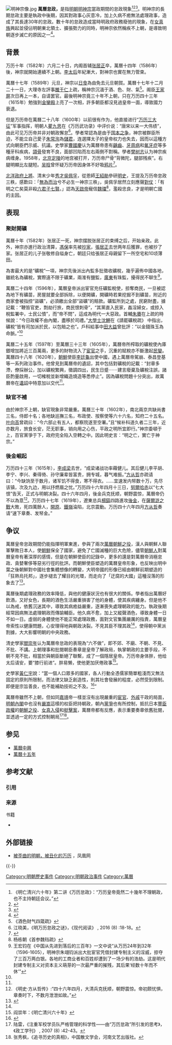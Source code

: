 [[File:明神宗像.jpg|thumb]]
'''萬曆怠政，'''是指[[明朝|明朝]][[明神宗|明神宗]]當政期間的怠政現象<ref>《明亡清兴六十年》第二讲《万历怠政》：“万历皇帝竟然二十幾年不理朝政，也不主持朝廷会议。”</ref><ref>{{cite book|author1=劉學銚|title=《歷代胡族王朝之民族政策》|date=2005|publisher=知書房|isbn=9867151011|pages=241-242}}</ref><ref>{{cite book|author1=陳捷先|title=《努爾哈齊寫真: 還原清朝奠基者努爾哈齊的歷史位置》|date=2003|publisher=遠流出版|isbn=9573248751|page=93}}</ref>。明神宗的長期怠政主要是執政中後期，因其對政事心灰意冷，加上久病不癒無法處理政事，造成了其長達30年的怠政。數十年的怠政造成當時明政府政務廢弛的現象，在[[女真族|女真族]]興起並侵佔明朝東北領土、擴張勢力的同時，明神宗依然稱疾不上朝，是導致明朝逐步滅亡的原因之一<ref name ="c01">{{Cite journal|title=从君臣矛盾看万历皇帝怠政的原因|author=张义勇|url=|journal=兰台世界|issue=|doi=|others=|year=2015|volume=|page=81|pmid=}}</ref>。

== 背景 == 
{{main|國本之爭}}
万历十年（1582年）六月二十日，内阁首辅[[张居正|张居正]]卒，萬曆十四年（1586年）後，神宗就開始連續不上朝。[[孝定皇太后|李太后]]年紀漸大，對神宗也實在無力管束。

萬曆十七年（1589年）元旦，神宗以[[日食|日食]]為由免去元旦朝賀。萬曆十七年十二月二十一日，大理寺左評事[[雒于仁|雒于仁]]上疏，稱神宗沉湎于酒、色、財、氣<ref>《酒色财气四箴疏》</ref>。阁臣[[王家屏|王家屏]]次日再上一本，自请罢官。最後明神宗竟三十年不上朝，只在万历四十三年（1615年）勉強到[[太和殿|金鑾殿]]上亮了一次相，許多朝臣都沒見過皇帝一面，導致國力衰退。

但是万历帝在萬曆二十八年（1600年）以前很有作为，他直接进行“[[万历三大征|万历三大征]]”军事指挥，明朝人[[瞿九思|瞿九思]]在《万历武功录》中评价说：“唐宋以来一大伟绩”，由此可见万历帝并非对朝政懈怠<ref>江晓美，《明万历怠政之谜》，《现代阅读》 , 2016 (8) :18-18。</ref>。學者常認為是由于[[国本之争|国本之争]]，神宗被群臣所迫，不能立自己愛子[[朱常洵|朱常洵]]為[[儲君|儲君]]，连選擇太子的皇帝权力也失去，因而以這種方式向朝臣們示威、抗議。史學家[[曹國慶|曹國慶]]认为萬曆帝患有[[齲齒|齲齒]]、[[牙周病|牙周病]]和[[氟牙症|氟牙症]]等多種牙科疾病，[[頜骨|頜骨]]發育不良，面部凹陷而左右兩側不對稱。學者[[樊树志|樊树志]]认为神宗疾病缠身。1958年，[[北京市|北京]][[明定陵|定陵]]的地宫被打开，万历帝尸骨“背微陀，腿部残疾”。右腿明顯比左腿短。[[吴晗|吴晗]]曾怀疑万历帝因身体不好吸[[鸦片|鸦片]]<ref>{{Cite web |url=http://www.confucianism.com.cn/html/A00030016/7029496.html |title=万历罪状之九：“消极怠政”(2) |access-date=2013-05-19 |archive-url=https://web.archive.org/web/20151124130337/http://www.confucianism.com.cn/html/A00030016/7029496.html |archive-date=2015-11-24 |dead-url=yes }}</ref>。

[[北洋政府|北洋政府]][[上將|上將]]、清末少年[[秀才|秀才]][[吳佩孚|吳佩孚]]，從恩師[[王紹勛|王紹勛]]參研[[明史|明史]]，王提及万历帝怠政三秩，感歎曰：「[[無為而治|無為而治]]兮不必生一神宗三秩」，吳佩孚居然立刻應聲[[對仗|對仗]]：「有明之亡矣莫非殺[[東林六君子|六君子]][[東林七賢|七賢]]。」認為[[明熹宗|天啟帝]]寵信[[魏璫|魏璫]]<ref>杨栋朝《首参魏珰疏》</ref>，濫殺忠良，才是明朝亡國的主因。

== 表现 ==
=== 聚財開礦 ===
{{main|礦稅之弊}}
萬曆十年（1582年）张居正一死，神宗摆脱张居正的束缚之后，开始亲政。此外，神宗亦進行政治清算，[[馮保|馮保]]率先被[[抄家|抄家]]，[[張居正|張居正]]去世两年后獲罪，也被抄了家。张居正的儿子张敬修自缢身亡，朝廷只给張居正母親留下一所空宅和10顷薄田。

為害最大的是“礦稅”一項，神宗先後派出內監多批徵收礦稅，幾乎遍佈中國各地，雖統名為礦稅，實際遠不限于礦業，兩淮有鹽監，[[廣東|廣東]]有珠監，擾得民不聊生<ref>王宏钧在《中国从先进到落后的三百年》一文中说“从万历24年到32年（1596-1605），明神宗朱翊钧派出大批宦官凭借封建专制主义的淫威，掠夺了三百万两白银。各地的工商业者和百姓却遭到了一场少有的浩劫。这是明代封建专制主义对资本主义萌芽的一次最严重的摧残，其后果‘经数十年而不休’”</ref>。

萬曆二十四年（1596年），萬曆皇帝派出宦官充任礦監稅使，掠奪商民，一旦被認為地下有礦苗，房屋就要全部拆除，以便開礦，開礦時若果挖掘不到礦苗，附近的商家會被指控“盜礦”，必須繳出全部“盜礦”的賠款。礦監所到之處，民窮財盡，據記載：“鞭笞官吏，剽劫行旅，商民恨刺骨”，“其黨直入民家，姦淫婦女，或掠入稅監署中，士民公憤”，而“帝不問”，這成為明代一大惡政。首輔[[朱賡|朱賡]]在上疏的時候說：“今日政權不由內閣，盡移於司禮。”[[大學士|大學士]][[沈鯉|沈鯉]]在《請罷礦稅疏》 中指出，礦稅“皆有司加派於民，以包賠之也”。戶科給事中[[田大益|田大益]]曾批評：“以金錢珠玉為命脈。”<ref name= "yang01"/>

萬曆二十五年（1597年）至萬曆三十三年（1605年），萬曆帝所榨取的礦稅使內庫銀增加將近三百萬兩，更多的財物流入了[[宦官|宦官]]之手，沉重的賦稅亦不斷激起[[民變|民變]]。萬曆四十八年（1620年），[[李氏朝鮮|朝鮮]]使臣[[李廷龜|李廷龜]]出使中國，遇上萬曆帝駕崩、泰昌登基等一系列政治事件。他曾見到萬曆帝的遺詔，其中包括對礦稅的記載：“封章多滯，僚採辦公，加以礦稅繁興，徵調四出，民生日蹙⋯⋯建言廢棄及礦稅注誤，諸臣酌量啟用，一切榷稅並新增織造燒造等悉停止”。因為礦稅問題十分突出，故萬曆帝在[[遺詔|遺詔]]中特意加以交代<ref name = "yang01"/>。

=== 缺官不補 ===
由於神宗不上朝，缺官現象非常嚴重。萬曆三十年（1602年），南北兩京共缺尚書三名，侍郎十名；各地缺巡撫三名，布政使、按察使等六十六名，知府二十五名。[[叶向高|叶向高]]曾疏曰：“今六部止有五人，都察院遂至空署。”且“候补科道久者二三年，近亦数月，旅食长安，茫无职事，销向用之心伤，平政之明所宜即行。”神宗委頓于上，百官黨爭于下，政府完全陷入空轉之中。因此明史言：“明之亡，實亡于神宗。”

=== 後金崛起 ===
万历四十三年（1615年），[[李成梁|李成梁]]去世，“成梁诸战功率藉健儿。其后健儿李平胡、李宁、李兴、秦得倚、孙守廉辈皆富贵，拥专城，暮气难振。”[[方从哲|方从哲]]亦疏请曰：“今缺饷至于数月，诸军饥不得食，寒不得衣。……宜速发内帑数十万，先尽该镇，次及九边，用以抒燃眉之忧。”万历四十六年四月十三日，[[努爾哈赤|努爾哈赤]]以“七大恨”告天，正式与明朝决裂。四十六年四月，後金兵克抚顺，朝野震惊，萬曆帝仍不以為意<ref>《明史·方从哲传》:“四十六年四月，大清兵克抚顺，朝野震惊。帝初颇忧惧，章奏时下，不数月泄泄如故。”</ref>。万历四十七年（1619年），遼東总兵[[楊鎬|楊鎬]]四路進攻[[後金|後金]]，在[[薩爾滸之戰|薩爾滸之戰]]大敗，死四萬餘人，[[開原|開原]]、[[鐵嶺|鐵嶺]]淪陷，北京震動。万历四十六年四月[[方从哲|方从哲]]奏请“速下章奏、发帑金。”

== 争议 ==
萬曆皇帝怠政期間仍能指揮明軍東進，參與了兩次[[萬曆朝鮮之役|萬曆朝鮮之役]]，漢人與朝鮮人聯軍擊敗日本人，使[[李氏朝鮮|朝鮮]]保全了國家，避免了亡國滅種的巨大危險，儘管[[朝鮮人|朝鮮人]]對萬曆皇帝有著深厚的感情，但是在朝鮮使臣的記錄中，更多的還是對萬曆帝消極怠政、貪婪奢侈等惡劣行徑的批評。而朝鮮使臣塑造的萬曆皇帝形象，也反映出明中葉之後朝鮮對中國社會集體想像的轉變，大明帝國的形像已經由朝鮮前期塑造的「狂熱烏托邦」，逐步褪去了耀目的光環，而走向了「迂腐的大國」這種沒落的形象去了<ref name = "yang01">{{cite journal|author1=杨昕|coauthors=朴莲顺|title=朝鲜使臣笔下的明代万历皇帝|journal=东疆学刊|date=2015年7月|volume=32|issue=3}}</ref>。

萬曆後期處理政務的效率降低，與他的健康狀況也有很大的關係。學者指出萬曆好飲酒，又好女色，長期的酒色生活嚴重損害了他的身體，使其疾病纏身。但是他不以為戒，依舊沉迷其中，導致其病癒益嚴重，逐漸喪失處理朝政的能力。執政後期經常因病無法處理朝政而傳諭輔臣。他久病不愈，加上又縱聲酒色，導致身體一日不如一日。虛弱的身體使他不能正常處理政務，面對文官集團嚴厲的指責，萬曆皇帝索性以健康問題，心安理得地與朝政決裂。不見其臣不理其政<ref name ="c01"/>，使得朝中黨派割據，大大影響明朝的中央政務。

清史學家[[閻崇年|閻崇年]]认为萬曆帝怠政的表現為“六不做”，即不郊、不廟、不朝、不見、不批、不講。上朝理事和批閱朝臣奏章是皇帝了解政局，執掌朝政的主要手段，不朝不見不批，相當於與朝臣斷絕了聯繫，成了一個隱居皇帝。万历帝身体胖，他给太后请安，要“膝行前进”。胖易懒，使他更加厌倦政事<ref>阎崇年：《明亡清兴六十年》</ref>。

史學家[[黃仁宇|黃仁宇]]說：“當一個人口眾多的國家，各人行動全憑儒家簡單粗淺而又無法固定的原則所限制，而法律又缺乏創造性，則其社會發展的程度，必然受到限制。即便是宗旨善良，也不能補助技術之不及。<ref>{{cite book|author1=李韬|title=百年学术精品提要: 文史与哲学卷|date=2006|publisher=知识产权出版社|pages=213}}</ref>”

萬曆帝雖然不上朝，但如同[[嘉靖|嘉靖]]帝一樣並沒有出現嚴重的[[宦官|宦官]]、[[外戚|外戚]]干政的局面，[[明朝內閣|明朝內閣]]中也沒有[[嚴嵩|嚴嵩]]這樣的权臣把持朝政，朝內[[黨爭|黨爭]]也有所控制，抵抗日本[[豐臣政權|豐臣政權]]的[[朝鮮之役|朝鮮之役]]、[[明清戰爭|女真入侵]]和[[梃擊案|梃擊案]]，萬曆帝都有反應，表示重要奏章依舊批閱，並透過一定的方式控制朝局<ref>陆雷，《注重军校学员队严格管理的科学性——由“万历怠政”所引发的思考》，《政工学刊》 , 2007 (8) :42-43。</ref><ref>张秀枫，《追寻历史的真相》，中国散文学会，河南文艺出版社。</ref>。

== 参见 ==
* [[萬曆中興|萬曆中興]]
* [[萬曆十五年|萬曆十五年]]

== 参考文献 ==
=== 引用 ===
{{Reflist}}

=== 来源 ===
; 书籍
* {{cite book |language = zh |author = [[黃仁宇|黃仁宇]] |title = 《[[萬曆十五年|萬曆十五年]]》 |ISBN = 9789578876019}}

== 外部链接 ==
*[http://news.ifeng.com/history/special/paohongyanchongnian1/ 被歪曲的明朝，被丑化的万历] {{Wayback|url=http://news.ifeng.com/history/special/paohongyanchongnian1/ |date=20140420074050 }}，凤凰网

{{-}}
{{明朝歷史事件}}

[[Category:明朝歷史事件|Category:明朝歷史事件]]
[[Category:明朝政治事件|Category:明朝政治事件]]
[[Category:萬曆|Category:萬曆]]